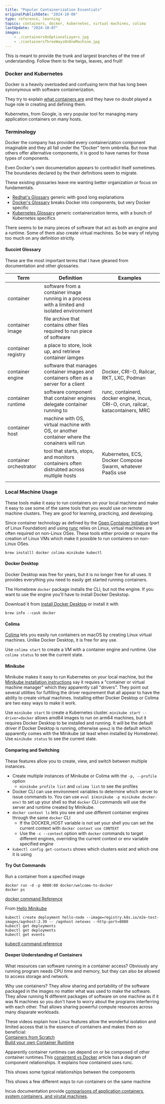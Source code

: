 ```yaml
---
title: "Popular Containerization Essentials"
originalPublishDate: "2024-10-06"
type: reference, learning
topics: containers, docker, kubernetes, virtual machines, colima
lastUpdate: "2024-10-07"
images:
    - ./containersOnOptionalLayers.jpg
    - ./containersThreeWaysOnOneMachine.jpg
---
```


This is meant to provide the trunk and largest branches of the tree of understanding. Follow them to the twigs, leaves, and fruit!

### Docker and Kubernetes

Docker is a heavily overloaded and confusing term that has long been synonymous with software containerization.

They try to explain [what containers are](https://www.docker.com/resources/what-container/) and they have no doubt played a huge role in creating and defining them.

Kubernetes, from Google, is very popular tool for managing many application containers on many hosts. 

### Terminology

Docker the company has provided every containerization component imaginable and they all fall under the "Docker" term umbrella. But now that others offer alternative components, it is good to have names for those types of components.

Even Docker's own documentation appears to contradict itself sometimes. The boundaries declared by the their definitions seem to migrate.

These existing glossaries leave me wanting better organization or focus on fundamentals.

+ [Redhat's Glossary](https://developers.redhat.com/blog/2018/02/22/container-terminology-practical-introduction#) generic with good long explanations
+ [Docker's Glossary](https://docs.docker.com/reference/glossary/) breaks Docker into components, but very Docker specific
+ [Kubernetes Glossary](https://kubernetes.io/docs/reference/glossary/?fundamental=true) generic containerization terms, with a bunch of Kubernetes specifics

There seems to be many pieces of software that act as both an engine and a runtime. Some of them also create virtual machines. So be wary of relying too much on any definition strictly.

#### Succint Glossary

These are the most important terms that I have gleaned from documentation and other glossaries.

| Term                   | Definition                                                                                   | Examples                                                                          |
|------------------------|----------------------------------------------------------------------------------------------|-----------------------------------------------------------------------------------|
| container              | software from a container image running in a process with a limited and isolated environment |                                                                                   |
| container image        | file archive that contains other files required to run piece of software                     |                                                                                   |
| container registry     | a place to store, look up, and retrieve container iamges                                     |                                                                                   |
| container engine       | software that manages container images and containers often as a server for a client         | Docker, CRI-O, Railcar, RKT, LXC, Podman                                          |
| container runtime      | software component that container engines delegate container running to                      | runc, containerd, docker engine, incus, CRI-O, crun, railcar, katacontainers, MRC |
| container host         | machine with OS, virtual machine with OS, or another container where the conainers will run  |                                                                                   |
| container orchestrator | tool that starts, stops, and monitors containers often distrubted across multiple hosts      | Kubernetes, ECS, Docker Compose Swarm, whatever PaaSs use                         |
|                        |                                                                                              |                                                                                   |

### Local Machine Usage

These tools make it easy to run containers on your local machine and make it easy to use some of the same tools that you would use on remote machine clusters. They are good for learning, practicing, and developing.

Since container technology as defined by the [Open Container Initiative](https://opencontainers.org/) (part of Linux Foundation) and using [runc](https://github.com/opencontainers/runc) relies on Linux, virtual machines are often required on non-Linux OSes. These tools either provide or require the creation of Linux VMs which make it possible to run containers on non-Linux OSes.

``` shell
brew installl docker colima minikube kubectl
```

#### Docker Desktop

Docker Desktop was free for years, but it is no longer free for all uses. It provides everything you need to easily get started running containers.

The Homebrew `docker` package installs the CLI, but not the engine. If you want to use the engine you'll have to install Docker Deskstop.

Download it from [install Docker Desktop](https://docs.docker.com/desktop/install/mac-install/) or install it with
``` shell
brew info --cask docker
```

#### Colima

[Colima](https://github.com/abiosoft/colima) lets you easily run containers on macOS by creating Linux virtual machines. Unlike Docker Desktop, it is free for any use.

Use `colima start` to create a VM with a container engine and runtime.
Use `colima status` to see the current state.

#### Minikube

Minikube makes it easy to run Kubernetes on your local machine, but the [Minikube installation instructions](https://minikube.sigs.k8s.io/docs/start/) say it requies a "container or virtual machine manager" which they apparently call "drivers". They point out several utilities for fulfilling the driver requirement that all appear to have the ability to create virtual machines. Installing either Docker Desktop or Colima are two easy ways to make it work.

Use `minikube start` to create a Kubernetes cluster.
`minikube start --driver=docker` allows amd64 images to run on arm64 machines, but it requires Docker Desktop to be installed and running. It will be the default driver if Docker Desktop is running, otherwise `qemu2` is the default which apparently comes with the Minikube (at least when installed by Homebrew).
Use `minikube status` to see the current state.

#### Comparing and Switching

These features allow you to create, view, and switch between multiple instances.

+ Create multiple instances of Minikube or Colima with the `-p, --profile` option
  + `minikube profile list` and `colima list` to see the profiles
+ Docker CLI can use environment variables to determine which server to issue commands to. You can use `eval $(minikube -p minikube docker-env)` to set up your shell so that `docker` CLI commands will use the server and runtime created by Minikube.
+ `docker context ls` lets you see and use different container engines through the same `docker` CLI
  + If the DOCKER_HOST variable is not set your shell you can set the current context with `docker context use CONTEXT`
  + Use the `-c --context` option with `docker` commands to target different engines, overriding the current context or env variable specified engine
+ `kubectl config get-contexts` shows which clusters exist and which one it is using


#### Try Out Commands

Run a container from a specified image

``` shell
docker run -d -p 8080:80 docker/welcome-to-docker
docker ps
```

[docker command Reference](https://docs.docker.com/reference/cli/docker/)

From [Hello Minikube](https://kubernetes.io/docs/tutorials/hello-minikube/)

``` shell
kubectl create deployment hello-node --image=registry.k8s.io/e2e-test-images/agnhost:2.39 -- /agnhost netexec --http-port=8080
kubectl get deployments
kubectl get deployments
kubectl get events
```

[kubectl command reference](https://kubernetes.io/docs/reference/kubectl/quick-reference/)


#### Deeper Understanding of Containers

What resources can software running in a container access? Obviously any running program needs CPU time and memory, but they can also be allowed to access storage and network.

Why use containers? They allow sharing and portability of the software packaged in the images no matter what was used to make the software. They allow running N different packages of software on one machine as if it was N machines so you don't have to worry about the programs interferring with each other. That allows sharing powerful compute resources across many disparate workloads.

These videos explain how Linux features allow the wonderful isolation and limited access that is the essence of containers and makes them so beneficial:  
[Containers from Scratch](https://www.youtube.com/watch?v=8fi7uSYlOdc)  
[Build your own Container Runtime](https://www.youtube.com/watch?v=JOsWB50LmwQ)  


Apparently container runtimes can depend on or be composed of other container runtimes.This [conainterd vs Docker](https://www.docker.com/blog/containerd-vs-docker/) article has a diagram of component relationships. It explains how containerd uses runc.

This shows some typical relationships between the components
<Image0 />

This shows a few different ways to run containers on the same machine
<Image1 />


Incus documentation provide [comparisons of application containers, system containers, and virutal machines](https://linuxcontainers.org/incus/docs/main/explanation/containers_and_vms/). 


